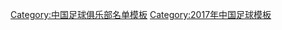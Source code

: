 {{Football squad with groups
|name=2017年中超分类名单广州富力
|bgcolor=#0050D0
|bordercolor=#F8F8F8
|textcolor=#F8F8F8
|title=[[广州富力足球俱乐部|<span style="color:#F8F8F8">广州富力</span>]] — [[2017年中国足球超级联赛|<span style="color:#F8F8F8">2017年</span>]][[中国足球超级联赛|<span style="color:#F8F8F8">中超联赛第 5 名</span>]]
|group1=全年参赛球员
|list1=<div>
{{Football squad2 player|no=1|name=[[程月磊]]}}
{{Football squad2 player|no=3|name=[[向柏旭]]}}
{{Football squad2 player|no=4|name=[[张功]]}}
{{Football squad2 player|no=7|name={{flagicon|ISR}} {{flagicon|FRA}} [[埃兰·扎哈维|-{zh-hans:扎哈维;zh-hk:沙希域}-]]}}
{{Football squad2 player|no=8|name={{flagicon|BRA}} [[儒尼奥尔·乌索|-{zh-hans:乌索;zh-hk:烏素}-]]}}
{{Football squad2 player|no=9|name={{flagicon|AUS}} {{flagicon|GRE}} [[阿波斯托罗斯·吉安努|-{zh-hans:吉安努;zh-hk:基亞路}-]]}}
{{Football squad2 player|no=10|name={{flagicon|BRA}} [[雷纳托·里贝罗·卡利斯托|-{zh-hans:雷纳迪尼奥;zh-hk:連拿天奴}-]]}}
{{Football squad2 player|no=11|name=[[姜至鹏]][[File:Captain sports.svg|15px]]}}
{{Football squad2 player|no=13|name=[[叶楚贵]]}}
{{Football squad2 player|no=14|name=[[曾超]]}}
{{Football squad2 player|no=17|name=[[张晨龙]]}}
{{Football squad2 player|no=18|name=[[弋腾]]}}
{{Football squad2 player|no=19|name=[[姜积弘]]}}
{{Football squad2 player|no=20|name=[[唐淼 (1990年10月)|唐淼]]}}
{{Football squad2 player|no=23|name=[[卢琳]]}}
{{Football squad2 player|no=25|name=[[韩锋]]}}
{{Football squad2 player|no=26|name=[[马俊亮]]}}
{{Football squad2 player|no=28|name=[[王嘉楠]]}}
{{Football squad2 player|no=29|name=[[肖智]]}}
{{Football squad2 player|no=32|name=[[陈志钊]]}}
{{Football squad2 player|no=35|name=[[李提香]]}}
{{Football squad2 player|no=36|name=[[黄政宇]]}}
{{Football squad2 player|no=37|name=[[黎宇扬]]}}
{{Football squad2 player|no=39|name=[[赵柯达]]}}
{{Football squad2 player|no=40|name=[[陈伟铭 (足球运动员)|陈伟铭]]}}
</div>
|group2=夏季转入球员
|list2=<div>
{{Football squad2 player|no=5|name={{flagicon|ISL}} [[瑟尔维·奥特森|-{zh-hans:奥特森;zh-hk:奧迪臣}-]]}}
{{Football squad2 player|no=6|name=[[杨万顺]]}}
{{Football squad2 player|no=15|name=[[宁安 (足球运动员)|宁安]]}}
{{Football squad2 player|no=21|name=[[朱迪 (足球运动员)|朱迪]]}}
{{Football squad2 player|no=24|name=[[麦嘉键]]}}
{{Football squad2 player|no=30|name=[[符云龙]]}}
{{Football squad2 player|no=45|name=[[龙文灏]]}}
{{Football squad2 player|no=50|name=[[张坚浚]]}}
</div>
|group3=夏季转出球员
|list3=<div>
{{Football squad2 player|no=16|name=[[裴晨淞]]}}
{{Football squad2 player|no=22|name={{flagicon|KOR}} [[張賢秀]]}}
{{Football squad2 player|no=27|name=[[陈富海]]}}
{{Football squad2 player|no=30|name=[[符云龙]]}}
{{Football squad2 player|no=31|name={{le|梁展浩|Liang Zhanhao}}}}
{{Football squad2 player|no=33|name=[[梁永丰]]}}
{{Football squad2 player|no=34|name={{le|王新辉|Wang Xinhui}}}}
{{Football squad2 player|no=38|name=[[张嘉杰]]}}
</div>
|group4=主教练
|list4={{flagicon|SRB}} [[德拉甘·斯托伊科维奇|-{zh-hans:斯托伊科维奇;zh-hk:史杜高域}-]]
}}
<noinclude>
{{DEFAULTSORT:Guangzhou R&F F.C. Squad 2017}}
[[Category:中国足球俱乐部名单模板]]
[[Category:2017年中国足球模板]]
</noinclude>
